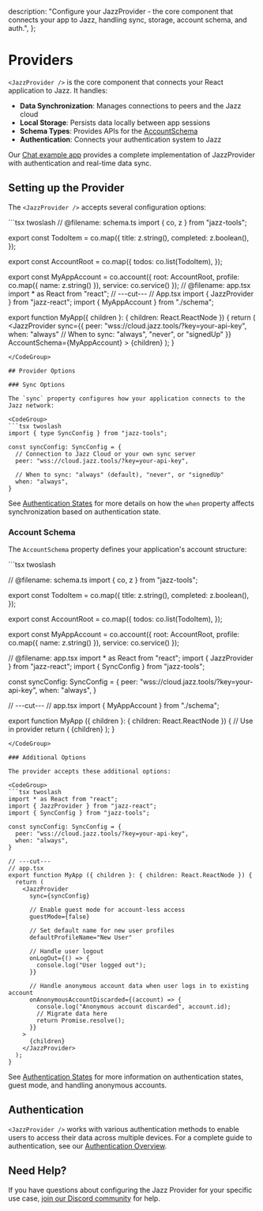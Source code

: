   description: "Configure your JazzProvider - the core component that connects your app to Jazz, handling sync, storage, account schema, and auth.",
};


# Providers

`<JazzProvider />` is the core component that connects your React application to Jazz. It handles:

- **Data Synchronization**: Manages connections to peers and the Jazz cloud
- **Local Storage**: Persists data locally between app sessions
- **Schema Types**: Provides APIs for the [AccountSchema](/docs/schemas/accounts-and-migrations)
- **Authentication**: Connects your authentication system to Jazz

Our [Chat example app](https://jazz.tools/examples#chat) provides a complete implementation of JazzProvider with authentication and real-time data sync.

## Setting up the Provider

The `<JazzProvider />` accepts several configuration options:

<CodeGroup>
```tsx twoslash
// @filename: schema.ts
import { co, z } from "jazz-tools";

export const TodoItem = co.map({
  title: z.string(),
  completed: z.boolean(),
});

export const AccountRoot = co.map({
  todos: co.list(TodoItem),
});

export const MyAppAccount = co.account({
  root: AccountRoot,
  profile: co.map({ name: z.string() }),
  service: co.service()
});
// @filename: app.tsx
import * as React from "react";
// ---cut---
// App.tsx
import { JazzProvider } from "jazz-react";
import { MyAppAccount } from "./schema";

export function MyApp({ children }: { children: React.ReactNode }) {
  return (
    <JazzProvider
      sync={{
        peer: "wss://cloud.jazz.tools/?key=your-api-key",
        when: "always" // When to sync: "always", "never", or "signedUp"
      }}
      AccountSchema={MyAppAccount}
    >
      {children}
    </JazzProvider>
  );
}
```
</CodeGroup>

## Provider Options

### Sync Options

The `sync` property configures how your application connects to the Jazz network:

<CodeGroup>
```tsx twoslash
import { type SyncConfig } from "jazz-tools";

const syncConfig: SyncConfig = {
  // Connection to Jazz Cloud or your own sync server
  peer: "wss://cloud.jazz.tools/?key=your-api-key",

  // When to sync: "always" (default), "never", or "signedUp"
  when: "always",
}
```
</CodeGroup>

See [Authentication States](/docs/authentication/authentication-states#controlling-sync-for-different-authentication-states) for more details on how the `when` property affects synchronization based on authentication state.

### Account Schema

The `AccountSchema` property defines your application's account structure:

<CodeGroup>
```tsx twoslash

// @filename: schema.ts
import { co, z } from "jazz-tools";

export const TodoItem = co.map({
  title: z.string(),
  completed: z.boolean(),
});

export const AccountRoot = co.map({
  todos: co.list(TodoItem),
});

export const MyAppAccount = co.account({
  root: AccountRoot,
  profile: co.map({ name: z.string() }),
  service: co.service()
});

// @filename: app.tsx
import * as React from "react";
import { JazzProvider } from "jazz-react";
import { SyncConfig } from "jazz-tools";

const syncConfig: SyncConfig = {
  peer: "wss://cloud.jazz.tools/?key=your-api-key",
  when: "always",
}

// ---cut---
// app.tsx
import { MyAppAccount } from "./schema";

export function MyApp ({ children }: { children: React.ReactNode }) {
  // Use in provider
  return (
    <JazzProvider
      sync={syncConfig}
      AccountSchema={MyAppAccount}
    >
      {children}
    </JazzProvider>
  );
}
```
</CodeGroup>

### Additional Options

The provider accepts these additional options:

<CodeGroup>
```tsx twoslash
import * as React from "react";
import { JazzProvider } from "jazz-react";
import { SyncConfig } from "jazz-tools";

const syncConfig: SyncConfig = {
  peer: "wss://cloud.jazz.tools/?key=your-api-key",
  when: "always",
}

// ---cut---
// app.tsx
export function MyApp ({ children }: { children: React.ReactNode }) {
  return (
    <JazzProvider
      sync={syncConfig}

      // Enable guest mode for account-less access
      guestMode={false}

      // Set default name for new user profiles
      defaultProfileName="New User"

      // Handle user logout
      onLogOut={() => {
        console.log("User logged out");
      }}

      // Handle anonymous account data when user logs in to existing account
      onAnonymousAccountDiscarded={(account) => {
        console.log("Anonymous account discarded", account.id);
        // Migrate data here
        return Promise.resolve();
      }}
    >
      {children}
    </JazzProvider>
  );
}
```
</CodeGroup>

See [Authentication States](/docs/authentication/authentication-states) for more information on authentication states, guest mode, and handling anonymous accounts.

## Authentication

`<JazzProvider />` works with various authentication methods to enable users to access their data across multiple devices. For a complete guide to authentication, see our [Authentication Overview](/docs/authentication/overview).

## Need Help?

If you have questions about configuring the Jazz Provider for your specific use case, [join our Discord community](https://discord.gg/utDMjHYg42) for help.
